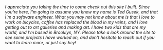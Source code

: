 ###### I appreciate you taking the time to come check out this site I built.  Since you're here, I'm going to assume you know my name is Ted Gusek, and that I'm a software engineer.  What you may not know about me is that I love to work on bicycles, coffee has replaced the blood in my veins, and I love getting out to art galleries and making art.  I have two kids that are my world, and I'm based in Brooklyn, NY.  Please take a look around the site to see some projects I have worked on, and don't hesitate to reach out if you want to learn more, or just say hey!
